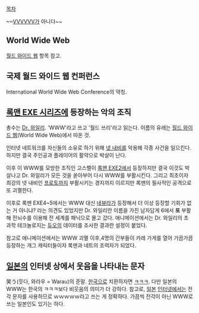 [[목차]]

~~[[VVVVVV]]가 아니다~~

== World Wide Web ==
[[월드 와이드 웹]] 항목 참고.

== 국제 월드 와이드 웹 컨퍼런스 ==
International World Wide Web Conference의 약칭.

== [[록맨 EXE 시리즈]]에 등장하는 악의 조직 ==
총수는 [[Dr. 와일리]]. 'WWW'라고 쓰고 '월드 쓰리'라고 읽는다. 이름의 유래는 [[월드 와이드 웹]](World Wide Web)에서 따온 것.

인터넷 네트워크를 자신들의 소유로 하기 위해 [[넷 내비]]를 악용해 각종 사건을 일으킨다. 하지만 결국 주인공과 플레이어의 활약으로 박살이 난다.

이후 이 WWW를 모방한 조직인 고스펠이 [[록맨 EXE2]]에서 등장하지만 결국 이것도 박살나고 Dr. 와일리가 모든 것을 쏟아부어 다시 WWW를 부활시킨다. 그리고 최초이자 최강의 넷 내비인 [[프로토]]까지 부활시키는 경지까지 이르지만 록맨의 필사적인 공격으로 또 괴멸한다.

이후로 록맨 EXE4~5에서는 WWW 대신 [[네뷰라]]가 등장해서 더 이상 등장할 기회가 없는 거 아니냐? 라는 의견도 있었지만 Dr. 와일리란 이름을 가진 남자답게 6에서 '''또''' 부활해 전뇌수를 이용해 전 세계를 패닉으로 몰고 갔다. 애니메이션에서는 Dr. 와일리의 초 과학 테크놀로지는 [[듀오]]의 데이터를 조사한 결과란 설정이 붙었다.

참고로 애니메이션에서는 WWW 괴멸 이후,4명의 간부들이 카레 가게를 열어 가끔가끔 등장하는 개그 캐릭터들이자 록맨과 네트의 조력자가 되었다.

== [[일본]]의 인터넷 상에서 웃음을 나타내는 문자 ==
笑う(웃다, 와라우 = Warau)의 준말. [[한국]]으로 치환하자면 [[ㅋㅋㅋ]]. 다만 일본의 WWW는 한국의 ㅋㅋㅋ보다 비웃음의 의미가 더 강하다. 참고로, [[일본]] [[인터넷]]에서는 전각 문자를 사용하므로 ｗｗｗｗｗ라고 쓰는 게 정확하다. 가끔씩 전각이 아닌 WWW로 쓰는 일본인도 있기는 하다.


